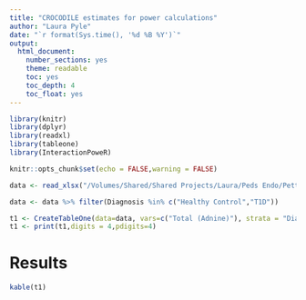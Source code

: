 ```yaml
---
title: "CROCODILE estimates for power calculations"
author: "Laura Pyle"
date: "`r format(Sys.time(), '%d %B %Y')`"
output:
  html_document:
    number_sections: yes
    theme: readable
    toc: yes
    toc_depth: 4
    toc_float: yes
---
```


```r
library(knitr)
library(dplyr)
library(readxl)
library(tableone)
library(InteractionPoweR)

knitr::opts_chunk$set(echo = FALSE,warning = FALSE)

```

```r
data <- read_xlsx("/Volumes/Shared/Shared Projects/Laura/Peds Endo/Petter Bjornstad/Grants/Sharma Bjornstad adenine R01/Adenine data/CROC Adenine Quantified Data_New.xlsx")

data <- data %>% filter(Diagnosis %in% c("Healthy Control","T1D"))
```

```r
t1 <- CreateTableOne(data=data, vars=c("Total (Adnine)"), strata = "Diagnosis")
t1 <- print(t1,digits = 4,pdigits=4)
```

# Results


```r
kable(t1)
```

